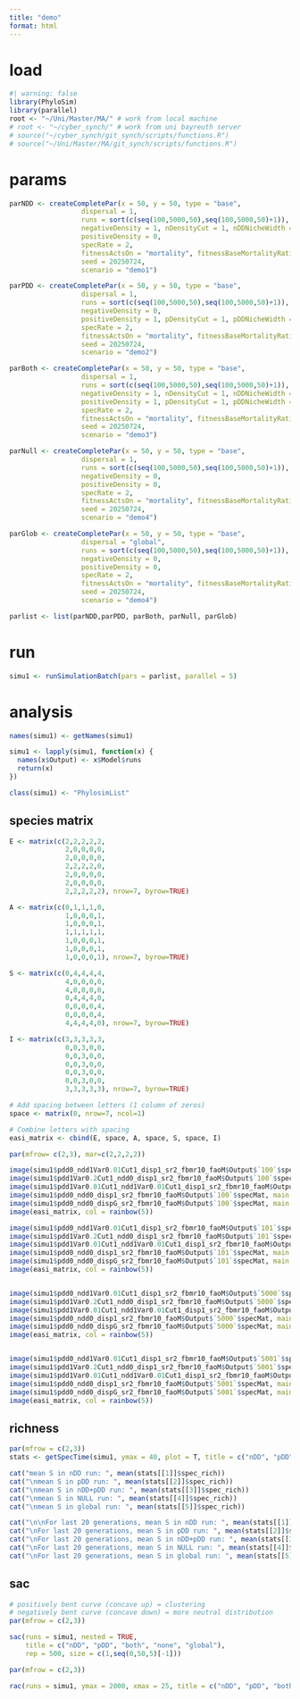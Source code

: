```yaml
---
title: "demo"
format: html
---
```


# load
```r
#| warning: false
library(PhyloSim)
library(parallel)
root <- "~/Uni/Master/MA/" # work from local machine
# root <- "~/cyber_synch/" # work from uni bayreuth server
# source("~/cyber_synch/git_synch/scripts/functions.R")
# source("~/Uni/Master/MA/git_synch/scripts/functions.R")
```

# params

```r
parNDD <- createCompletePar(x = 50, y = 50, type = "base",
                  dispersal = 1,
                  runs = sort(c(seq(100,5000,50),seq(100,5000,50)+1)),
                  negativeDensity = 1, nDensityCut = 1, nDDNicheWidth = .01,
                  positiveDensity = 0, 
                  specRate = 2,
                  fitnessActsOn = "mortality", fitnessBaseMortalityRatio = 10,
                  seed = 20250724,
                  scenario = "demo1")

parPDD <- createCompletePar(x = 50, y = 50, type = "base",
                  dispersal = 1,
                  runs = sort(c(seq(100,5000,50),seq(100,5000,50)+1)),
                  negativeDensity = 0,
                  positiveDensity = 1, pDensityCut = 1, pDDNicheWidth = .2, 
                  specRate = 2,
                  fitnessActsOn = "mortality", fitnessBaseMortalityRatio = 10,
                  seed = 20250724,
                  scenario = "demo2")

parBoth <- createCompletePar(x = 50, y = 50, type = "base",
                  dispersal = 1,
                  runs = sort(c(seq(100,5000,50),seq(100,5000,50)+1)),
                  negativeDensity = 1, nDensityCut = 1, nDDNicheWidth = .01,
                  positiveDensity = 1, pDensityCut = 1, pDDNicheWidth = .01, 
                  specRate = 2,
                  fitnessActsOn = "mortality", fitnessBaseMortalityRatio = 10,
                  seed = 20250724,
                  scenario = "demo3")

parNull <- createCompletePar(x = 50, y = 50, type = "base",
                  dispersal = 1,
                  runs = sort(c(seq(100,5000,50),seq(100,5000,50)+1)),
                  negativeDensity = 0,
                  positiveDensity = 0, 
                  specRate = 2,
                  fitnessActsOn = "mortality", fitnessBaseMortalityRatio = 10,
                  seed = 20250724,
                  scenario = "demo4")

parGlob <- createCompletePar(x = 50, y = 50, type = "base",
                  dispersal = "global",
                  runs = sort(c(seq(100,5000,50),seq(100,5000,50)+1)),
                  negativeDensity = 0,
                  positiveDensity = 0, 
                  specRate = 2,
                  fitnessActsOn = "mortality", fitnessBaseMortalityRatio = 10,
                  seed = 20250724,
                  scenario = "demo4")

parlist <- list(parNDD,parPDD, parBoth, parNull, parGlob)
```

# run

```r
simu1 <- runSimulationBatch(pars = parlist, parallel = 5)
```

# analysis
```r
names(simu1) <- getNames(simu1)

simu1 <- lapply(simu1, function(x) {
  names(x$Output) <- x$Model$runs
  return(x)
})

class(simu1) <- "PhylosimList"
```

## species matrix

```r
E <- matrix(c(2,2,2,2,2,
              2,0,0,0,0,
              2,0,0,0,0,
              2,2,2,2,0,
              2,0,0,0,0,
              2,0,0,0,0,
              2,2,2,2,2), nrow=7, byrow=TRUE)

A <- matrix(c(0,1,1,1,0,
              1,0,0,0,1,
              1,0,0,0,1,
              1,1,1,1,1,
              1,0,0,0,1,
              1,0,0,0,1,
              1,0,0,0,1), nrow=7, byrow=TRUE)

S <- matrix(c(0,4,4,4,4,
              4,0,0,0,0,
              4,0,0,0,0,
              0,4,4,4,0,
              0,0,0,0,4,
              0,0,0,0,4,
              4,4,4,4,0), nrow=7, byrow=TRUE)

I <- matrix(c(3,3,3,3,3,
              0,0,3,0,0,
              0,0,3,0,0,
              0,0,3,0,0,
              0,0,3,0,0,
              0,0,3,0,0,
              3,3,3,3,3), nrow=7, byrow=TRUE)

# Add spacing between letters (1 column of zeros)
space <- matrix(0, nrow=7, ncol=1)

# Combine letters with spacing
easi_matrix <- cbind(E, space, A, space, S, space, I)
```

```r
par(mfrow= c(2,3), mar=c(2,2,2,2))

image(simu1$pdd0_ndd1Var0.01Cut1_disp1_sr2_fbmr10_faoM$Output$`100`$specMat, main = "ndd_100")
image(simu1$pdd1Var0.2Cut1_ndd0_disp1_sr2_fbmr10_faoM$Output$`100`$specMat, main = "pdd_100")
image(simu1$pdd1Var0.01Cut1_ndd1Var0.01Cut1_disp1_sr2_fbmr10_faoM$Output$`100`$specMat, main = "both_100")
image(simu1$pdd0_ndd0_disp1_sr2_fbmr10_faoM$Output$`100`$specMat, main = "none_100")
image(simu1$pdd0_ndd0_dispG_sr2_fbmr10_faoM$Output$`100`$specMat, main = "glob_100")
image(easi_matrix, col = rainbow(5))

image(simu1$pdd0_ndd1Var0.01Cut1_disp1_sr2_fbmr10_faoM$Output$`101`$specMat, main = "ndd_101")
image(simu1$pdd1Var0.2Cut1_ndd0_disp1_sr2_fbmr10_faoM$Output$`101`$specMat, main = "pdd_101")
image(simu1$pdd1Var0.01Cut1_ndd1Var0.01Cut1_disp1_sr2_fbmr10_faoM$Output$`101`$specMat, main = "both_101")
image(simu1$pdd0_ndd0_disp1_sr2_fbmr10_faoM$Output$`101`$specMat, main = "none_101")
image(simu1$pdd0_ndd0_dispG_sr2_fbmr10_faoM$Output$`101`$specMat, main = "glob_101")
image(easi_matrix, col = rainbow(5))


image(simu1$pdd0_ndd1Var0.01Cut1_disp1_sr2_fbmr10_faoM$Output$`5000`$specMat, main = "ndd_5000")
image(simu1$pdd1Var0.2Cut1_ndd0_disp1_sr2_fbmr10_faoM$Output$`5000`$specMat, main = "pdd_5000")
image(simu1$pdd1Var0.01Cut1_ndd1Var0.01Cut1_disp1_sr2_fbmr10_faoM$Output$`5000`$specMat, main = "both_5000")
image(simu1$pdd0_ndd0_disp1_sr2_fbmr10_faoM$Output$`5000`$specMat, main = "none_5000")
image(simu1$pdd0_ndd0_dispG_sr2_fbmr10_faoM$Output$`5000`$specMat, main = "glob_5000")
image(easi_matrix, col = rainbow(5))


image(simu1$pdd0_ndd1Var0.01Cut1_disp1_sr2_fbmr10_faoM$Output$`5001`$specMat, main = "ndd_5001")
image(simu1$pdd1Var0.2Cut1_ndd0_disp1_sr2_fbmr10_faoM$Output$`5001`$specMat, main = "pdd_5001")
image(simu1$pdd1Var0.01Cut1_ndd1Var0.01Cut1_disp1_sr2_fbmr10_faoM$Output$`5001`$specMat, main = "both_5001")
image(simu1$pdd0_ndd0_disp1_sr2_fbmr10_faoM$Output$`5001`$specMat, main = "none_5001")
image(simu1$pdd0_ndd0_dispG_sr2_fbmr10_faoM$Output$`5001`$specMat, main = "glob_5001")
image(easi_matrix, col = rainbow(5))

```

## richness
```r
par(mfrow = c(2,3))
stats <- getSpecTime(simu1, ymax = 40, plot = T, title = c("nDD", "pDD", "both", "none", "global"))

cat("mean S in nDD run: ", mean(stats[[1]]$spec_rich))
cat("\nmean S in pDD run: ", mean(stats[[2]]$spec_rich))
cat("\nmean S in nDD+pDD run: ", mean(stats[[3]]$spec_rich))
cat("\nmean S in NULL run: ", mean(stats[[4]]$spec_rich))
cat("\nmean S in global run: ", mean(stats[[5]]$spec_rich))

cat("\n\nFor last 20 generations, mean S in nDD run: ", mean(stats[[1]]$spec_rich[80:100]))
cat("\nFor last 20 generations, mean S in pDD run: ", mean(stats[[2]]$spec_rich[80:100]))
cat("\nFor last 20 generations, mean S in nDD+pDD run: ", mean(stats[[3]]$spec_rich[80:100]))
cat("\nFor last 20 generations, mean S in NULL run: ", mean(stats[[4]]$spec_rich[80:100]))
cat("\nFor last 20 generations, mean S in global run: ", mean(stats[[5]]$spec_rich[80:100]))
```
## sac
```r
# positively bent curve (concave up) = clustering 
# negatively bent curve (concave down) = more neutral distribution
par(mfrow = c(2,3))

sac(runs = simu1, nested = TRUE,
    title = c("nDD", "pDD", "both", "none", "global"),
    rep = 500, size = c(1,seq(0,50,5)[-1]))

```

```r
par(mfrow = c(2,3))

rac(runs = simu1, ymax = 2000, xmax = 25, title = c("nDD", "pDD", "both", "none", "global"), plot_type = "line")
```

